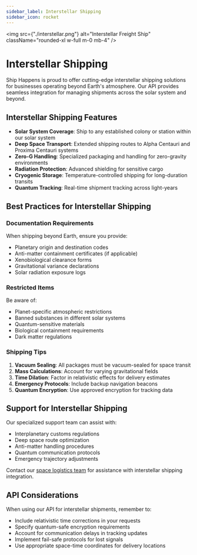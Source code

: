 ```yaml
---
sidebar_label: Interstellar Shipping
sidebar_icon: rocket
---
```


<img
  src={"./interstellar.png"}
  alt="Interstellar Freight Ship"
  className="rounded-xl w-full m-0 mb-4"
/>

# Interstellar Shipping

Ship Happens is proud to offer cutting-edge interstellar shipping solutions for businesses operating beyond Earth's atmosphere. Our API provides seamless integration for managing shipments across the solar system and beyond.

## Interstellar Shipping Features

- **Solar System Coverage**: Ship to any established colony or station within our solar system
- **Deep Space Transport**: Extended shipping routes to Alpha Centauri and Proxima Centauri systems
- **Zero-G Handling**: Specialized packaging and handling for zero-gravity environments
- **Radiation Protection**: Advanced shielding for sensitive cargo
- **Cryogenic Storage**: Temperature-controlled shipping for long-duration transits
- **Quantum Tracking**: Real-time shipment tracking across light-years

## Best Practices for Interstellar Shipping

### Documentation Requirements

When shipping beyond Earth, ensure you provide:

- Planetary origin and destination codes
- Anti-matter containment certificates (if applicable)
- Xenobiological clearance forms
- Gravitational variance declarations
- Solar radiation exposure logs

### Restricted Items

Be aware of:

- Planet-specific atmospheric restrictions
- Banned substances in different solar systems
- Quantum-sensitive materials
- Biological containment requirements
- Dark matter regulations

### Shipping Tips

1. **Vacuum Sealing**: All packages must be vacuum-sealed for space transit
2. **Mass Calculations**: Account for varying gravitational fields
3. **Time Dilation**: Factor in relativistic effects for delivery estimates
4. **Emergency Protocols**: Include backup navigation beacons
5. **Quantum Encryption**: Use approved encryption for tracking data

## Support for Interstellar Shipping

Our specialized support team can assist with:

- Interplanetary customs regulations
- Deep space route optimization
- Anti-matter handling procedures
- Quantum communication protocols
- Emergency trajectory adjustments

Contact our [space logistics team](mailto:space@sh.example.com) for assistance with interstellar shipping integration.

## API Considerations

When using our API for interstellar shipments, remember to:

- Include relativistic time corrections in your requests
- Specify quantum-safe encryption requirements
- Account for communication delays in tracking updates
- Implement fail-safe protocols for lost signals
- Use appropriate space-time coordinates for delivery locations
